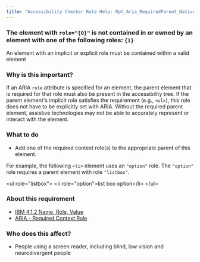 ```yaml
---
title: "Accessibility Checker Rule Help: Rpt_Aria_RequiredParent_Native_Host_Sematics"
---
```


<div className="toolHelp">
<Row>
<Column colLg={16} colMd={8} colSm={4} className="toolHead">


### The element with `role="{0}"` is not contained in or owned by an element with one of the following roles: `{1}`

<div id="locLevel"></div>

An element with an implicit or explicit role must be contained within a valid element

</Column>
</Row>
<Row>
<Column colLg={11} colMd={5} colSm={4} className="toolMain">

### Why is this important?

If an ARIA `role` attribute is specified for an element, the parent element that is required for that role must also be present in the accessibility tree. If the parent element's implicit role satisfies the requirement (e.g., `<ul>`), this role does not have to be explicitly set with ARIA. Without the required parent element, assistive technologies may not be able to accurately represent or interact with the element.

<div id="locSnippet"></div>

### What to do

 * Add one of the required context role(s) to the appropriate parent of this element.

For example, the following `<li>` element uses an `"option"` role. The `"option"` role requires a parent element with role `"listbox"`.

<CodeSnippet type="multi" light={true}>&lt;ul role="listbox"&gt;
    &lt;li role="option"&gt;list box option&lt;/li&gt;
&lt;/ul&gt;</CodeSnippet>

</Column>
<Column colLg={5} colMd={3} colSm={4} className="toolLeft">

### About this requirement

* [IBM 4.1.2 Name, Role, Value](https://www.ibm.com/able/requirements/requirements/#4_1_2)
* [ARIA - Required Context Role](https://www.w3.org/TR/wai-aria/#scope)

### Who does this affect?

* People using a screen reader, including blind, low vision and neurodivergent people

</Column>
</Row>
</div>

